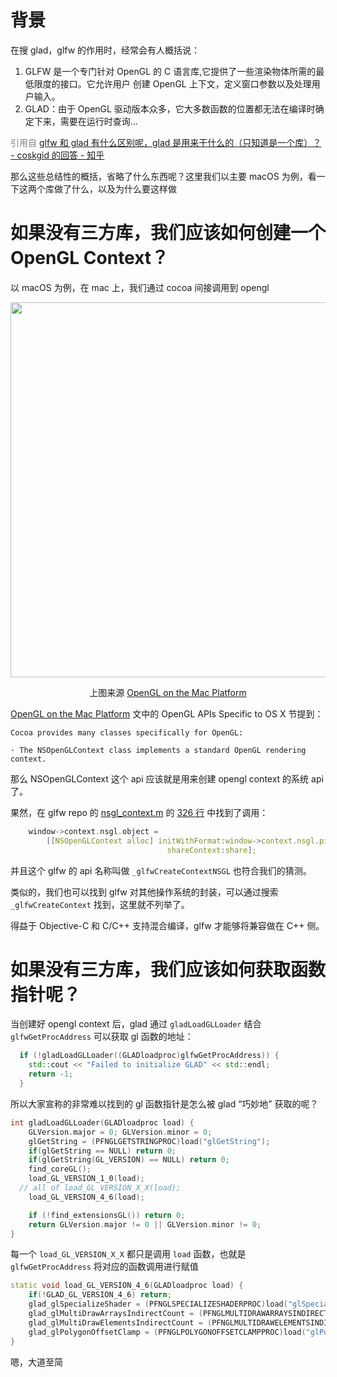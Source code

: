 # 背景

在搜 glad，glfw 的作用时，经常会有人概括说：

1. GLFW 是一个专门针对 OpenGL 的 C 语言库,它提供了一些渲染物体所需的最低限度的接口。它允许用户 创建 OpenGL 上下文，定义窗口参数以及处理用户输入。
2. GLAD：由于 OpenGL 驱动版本众多，它大多数函数的位置都无法在编译时确定下来，需要在运行时查询...

<font color="grey">引用自 [glfw 和 glad 有什么区别呢，glad 是用来干什么的（只知道是一个库）？ - coskgid 的回答 - 知乎](https://www.zhihu.com/question/344133077/answer/1161889755)
</font>

那么这些总结性的概括，省略了什么东西呢？这里我们以主要 macOS 为例，看一下这两个库做了什么，以及为什么要这样做

# 如果没有三方库，我们应该如何创建一个 OpenGL Context？

以 macOS 为例，在 mac 上，我们通过 cocoa 间接调用到 opengl

<div style="text-align: center">
  <img src="images/cocoa_opengl.jpeg" width=600/>
  <p>上图来源 <a href="https://developer.apple.com/library/archive/documentation/GraphicsImaging/Conceptual/OpenGL-MacProgGuide/opengl_pg_concepts/opengl_pg_concepts.html">OpenGL on the Mac Platform</a></p>
</div>

[OpenGL on the Mac Platform](https://developer.apple.com/library/archive/documentation/GraphicsImaging/Conceptual/OpenGL-MacProgGuide/opengl_pg_concepts/opengl_pg_concepts.html) 文中的 OpenGL APIs Specific to OS X 节提到：

```
Cocoa provides many classes specifically for OpenGL:

· The NSOpenGLContext class implements a standard OpenGL rendering context.
```

那么 NSOpenGLContext 这个 api 应该就是用来创建 opengl context 的系统 api 了。

果然，在 glfw repo 的 [nsgl_context.m](https://github.com/glfw/glfw/blob/master/src/nsgl_context.m) 的 [326 行](https://github.com/glfw/glfw/blob/master/src/nsgl_context.m#L326) 中找到了调用：

```cpp
    window->context.nsgl.object =
        [[NSOpenGLContext alloc] initWithFormat:window->context.nsgl.pixelFormat
                                   shareContext:share];
```

并且这个 glfw 的 api 名称叫做 `_glfwCreateContextNSGL` 也符合我们的猜测。

类似的，我们也可以找到 glfw 对其他操作系统的封装，可以通过搜索 `_glfwCreateContext` 找到，这里就不列举了。

得益于 Objective-C 和 C/C++ 支持混合编译，glfw 才能够将兼容做在 C++ 侧。

# 如果没有三方库，我们应该如何获取函数指针呢？

当创建好 opengl context 后，glad 通过 `gladLoadGLLoader` 结合 `glfwGetProcAddress` 可以获取 gl 函数的地址：

```cpp
  if (!gladLoadGLLoader((GLADloadproc)glfwGetProcAddress)) {
    std::cout << "Failed to initialize GLAD" << std::endl;
    return -1;
  }
```

所以大家宣称的非常难以找到的 gl 函数指针是怎么被 glad “巧妙地” 获取的呢？

```cpp
int gladLoadGLLoader(GLADloadproc load) {
	GLVersion.major = 0; GLVersion.minor = 0;
	glGetString = (PFNGLGETSTRINGPROC)load("glGetString");
	if(glGetString == NULL) return 0;
	if(glGetString(GL_VERSION) == NULL) return 0;
	find_coreGL();
	load_GL_VERSION_1_0(load);
  // all of load_GL_VERSION_X_X(load);
	load_GL_VERSION_4_6(load);

	if (!find_extensionsGL()) return 0;
	return GLVersion.major != 0 || GLVersion.minor != 0;
}
```

每一个 `load_GL_VERSION_X_X` 都只是调用 `load` 函数，也就是 `glfwGetProcAddress` 将对应的函数调用进行赋值

```cpp
static void load_GL_VERSION_4_6(GLADloadproc load) {
	if(!GLAD_GL_VERSION_4_6) return;
	glad_glSpecializeShader = (PFNGLSPECIALIZESHADERPROC)load("glSpecializeShader");
	glad_glMultiDrawArraysIndirectCount = (PFNGLMULTIDRAWARRAYSINDIRECTCOUNTPROC)load("glMultiDrawArraysIndirectCount");
	glad_glMultiDrawElementsIndirectCount = (PFNGLMULTIDRAWELEMENTSINDIRECTCOUNTPROC)load("glMultiDrawElementsIndirectCount");
	glad_glPolygonOffsetClamp = (PFNGLPOLYGONOFFSETCLAMPPROC)load("glPolygonOffsetClamp");
}
```

嗯，大道至简
